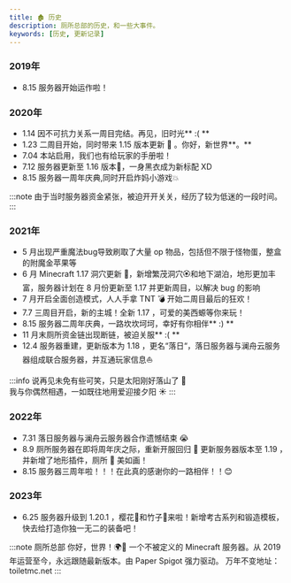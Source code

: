 ```yaml
---
title: 🏚 历史
description: 厕所总部的历史，和一些大事件。
keywords: [历史, 更新记录]
---
```


### 2019年
- 8.15 服务器开始运作啦！

### 2020年
- 1.14 因不可抗力关系一周目完结。再见，旧时光** :( **
- 1.23 二周目开始，同时带来 1.15 版本更新 🐝 。你好，新世界**。**
- 7.04 本站启用，我们也有给玩家的手册啦！
- 7.12 服务器更新至 1.16 版本👿，一身黑衣成为新标配 XD
- 8.15 服务器一周年庆典,同时开启炸妈小游戏💥

:::note
由于当时服务器资金紧张，被迫开开关关，经历了较为低迷的一段时间。
:::

### 2021年
- 5 月出现严重魔法bug导致刷取了大量 op 物品，包括但不限于怪物蛋，整盒的附魔金苹果等
- 6 月 Minecraft 1.17 洞穴更新 🌱，新增繁茂洞穴🏵和地下湖泊，地形更加丰富，服务器计划在 8 月份更新至 1.17 并更新周目，以解决 bug 的影响
- 7 月开启全面创造模式，人人手拿 TNT 💣 开始二周目最后的狂欢！
- 7.7 三周目开启，新的主城！全新 1.17 ，可爱的美西螈等你来玩！
- 8.15 服务器二周年庆典，一路坎坎坷坷，幸好有你相伴** :) ** 
- 11 月末厕所资金链出现断链，被迫关服** :( **
- 12.4 服务器重建，更新版本为 1.18 ，更名“落日“，落日服务器与澜舟云服务器组成联合服务器，并互通玩家信息⛵

:::info
说再见未免有些可笑，只是太阳刚好落山了 🌇  
我与你偶然相遇，一如既往地用爱迎接夕阳 ☀️
:::

### 2022年
- 7.31 落日服务器与澜舟云服务器合作遗憾结束 😭
- 8.9 厕所服务器在即将周年庆之际，重新开服回归 🎉 更新服务器版本至 1.19 ，并新增了地形插件，厕所 🚽 美如画！
- 8.15 服务器三周年啦！！！在此真的感谢你的一路相伴！！😊

### 2023年
- 6.25 服务器升级到 1.20.1 ，樱花🌸和竹子🎍来啦！新增考古系列和锻造模板，快去给打造你独一无二的装备吧！

:::note 厕所总部
你好，世界！🌍🚽 一个不被定义的 Minecraft 服务器。从 2019 年运营至今，永远跟随最新版本。由 Paper Spigot 强力驱动。 万年不变地址： toiletmc.net
:::